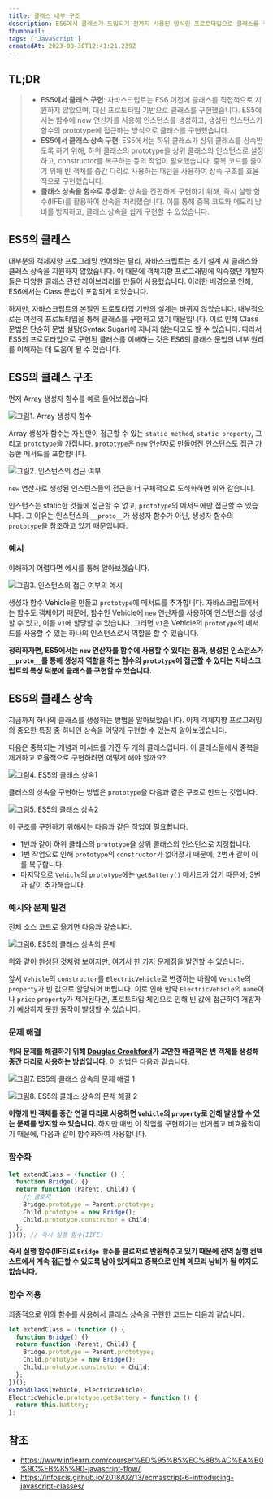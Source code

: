 ```yaml
---
title: 클래스 내부 구조
description: ES6에서 클래스가 도입되기 전까지 사용된 방식인 프로토타입으로 클래스를 구현하는 방법과 원리를 정리합니다.
thumbnail:
tags: ['JavaScript']
createdAt: 2023-08-30T12:41:21.239Z
---
```


## TL;DR

<Blockquote type="info">

- **ES5에서 클래스 구현**: 자바스크립트는 ES6 이전에 클래스를 직접적으로 지원하지 않았으며, 대신 프로토타입 기반으로 클래스를 구현했습니다. ES5에서는 함수에 new 연산자를 사용해 인스턴스를 생성하고, 생성된 인스턴스가 함수의 prototype에 접근하는 방식으로 클래스를 구현했습니다.
- **ES5에서 클래스 상속 구현**: ES5에서는 하위 클래스가 상위 클래스를 상속받도록 하기 위해, 하위 클래스의 prototype을 상위 클래스의 인스턴스로 설정하고, constructor를 복구하는 등의 작업이 필요했습니다. 중복 코드를 줄이기 위해 빈 객체를 중간 다리로 사용하는 패턴을 사용하여 상속 구조를 효율적으로 구현했습니다.
- **클래스 상속을 함수로 추상화**: 상속을 간편하게 구현하기 위해, 즉시 실행 함수(IIFE)를 활용하여 상속을 처리했습니다. 이를 통해 중복 코드와 메모리 낭비를 방지하고, 클래스 상속을 쉽게 구현할 수 있었습니다.

</Blockquote>

## ES5의 클래스

대부분의 객체지향 프로그래밍 언어와는 달리, 자바스크립트는 초기 설계 시 클래스와 클래스 상속을 지원하지 않았습니다. 이 때문에 객체지향 프로그래밍에 익숙했던 개발자들은 다양한 클래스 관련 라이브러리를 만들어 사용했습니다. 이러한 배경으로 인해, ES6에서는 Class 문법이 포함되게 되었습니다.

하지만, 자바스크립트의 본질인 프로토타입 기반의 설계는 바뀌지 않았습니다. 내부적으로는 여전히 프로토타입을 통해 클래스를 구현하고 있기 때문입니다. 이로 인해 Class 문법은 단순히 문법 설탕(Syntax Sugar)에 지나지 않는다고도 할 수 있습니다. 따라서 ES5의 프로토타입으로 구현된 클래스를 이해하는 것은 ES6의 클래스 문법의 내부 원리를 이해하는 데 도움이 될 수 있습니다.

## ES5의 클래스 구조

먼저 Array 생성자 함수를 예로 들어보겠습니다.

![그림1. Array 생성자 함수](/assets/contents/js-es5-class/1.png)

Array 생성자 함수는 자신만이 접근할 수 있는 `static method`, `static property`, 그리고 `prototype`을 가집니다. `prototype`은 `new` 연산자로 만들어진 인스턴스도 접근 가능한 메서드를 포함합니다.

![그림2. 인스턴스의 접근 여부](/assets/contents/js-es5-class/2.png)

`new` 연산자로 생성된 인스턴스들의 접근을 더 구체적으로 도식화하면 위와 같습니다.

인스턴스는 static한 것들에 접근할 수 없고, `prototype`의 메서드에만 접근할 수 있습니다. 그 이유는 인스턴스의 `__proto__`가 생성자 함수가 아닌, 생성자 함수의 `prototype`을 참조하고 있기 때문입니다.

### 예시

이해하기 어렵다면 예시를 통해 알아보겠습니다.

![그림3. 인스턴스의 접근 여부의 예시](/assets/contents/js-es5-class/3.png)

생성자 함수 Vehicle을 만들고 `prototype`에 메서드를 추가합니다. 자바스크립트에서는 함수도 객체이기 때문에, 함수인 Vehicle에 `new` 연산자를 사용하여 인스턴스를 생성할 수 있고, 이를 `v1`에 할당할 수 있습니다. 그러면 `v1`은 Vehicle의 `prototype`의 메서드를 사용할 수 있는 하나의 인스턴스로서 역할을 할 수 있습니다.

**정리하자면, ES5에서는 `new` 연산자를 함수에 사용할 수 있다는 점과, 생성된 인스턴스가 `__proto__`를 통해 생성자 역할을 하는 함수의 `prototype`에 접근할 수 있다는 자바스크립트의 특성 덕분에 클래스를 구현할 수 있습니다.**

## ES5의 클래스 상속

지금까지 하나의 클래스를 생성하는 방법을 알아보았습니다. 이제 객체지향 프로그래밍의 중요한 특징 중 하나인 상속을 어떻게 구현할 수 있는지 알아보겠습니다.

다음은 중복되는 개념과 메서드를 가진 두 개의 클래스입니다. 이 클래스들에서 중복을 제거하고 효율적으로 구현하려면 어떻게 해야 할까요?

![그림4. ES5의 클래스 상속1](/assets/contents/js-es5-class/4.png)

클래스의 상속을 구현하는 방법은 `prototype`을 다음과 같은 구조로 만드는 것입니다.

![그림5. ES5의 클래스 상속2](/assets/contents/js-es5-class/5.png)

이 구조를 구현하기 위해서는 다음과 같은 작업이 필요합니다.

- 1번과 같이 하위 클래스의 `prototype`을 상위 클래스의 인스턴스로 지정합니다.
- 1번 작업으로 인해 `prototype`의 `constructor`가 없어졌기 때문에, 2번과 같이 이를 복구합니다.
- 마지막으로 `Vehicle`의 `prototype`에는 `getBattery()` 메서드가 없기 때문에, 3번과 같이 추가해줍니다.

### 예시와 문제 발견

전체 소스 코드로 옮기면 다음과 같습니다.

![그림6. ES5의 클래스 상속의 문제](/assets/contents/js-es5-class/6.png)

위와 같이 완성된 것처럼 보이지만, 여기서 한 가지 문제점을 발견할 수 있습니다.

앞서 `Vehicle`의 `constructor`를 `ElectricVehicle`로 변경하는 바람에 `Vehicle`의 `property`가 빈 값으로 할당되어 버립니다. 이로 인해 만약 `ElectricVehicle`의 `name`이나 `price` `property`가 제거된다면, 프로토타입 체인으로 인해 빈 값에 접근하여 개발자가 예상하지 못한 동작이 발생할 수 있습니다.

### 문제 해결

**위의 문제를 해결하기 위해 [Douglas Crockford](https://ko.wikipedia.org/wiki/%EB%8D%94%EA%B8%80%EB%9D%BC%EC%8A%A4_%ED%81%AC%EB%A1%9D%ED%8F%AC%EB%93%9C)가 고안한 해결책은 빈 객체를 생성해 중간 다리로 사용하는 방법입니다.** 이 방법은 다음과 같습니다.

![그림7. ES5의 클래스 상속의 문제 해결 1](/assets/contents/js-es5-class/7.png)

![그림8. ES5의 클래스 상속의 문제 해결 2](/assets/contents/js-es5-class/8.png)

**이렇게 빈 객체를 중간 연결 다리로 사용하면 `Vehicle`의 `property`로 인해 발생할 수 있는 문제를 방지할 수 있습니다.** 하지만 매번 이 작업을 구현하기는 번거롭고 비효율적이기 때문에, 다음과 같이 함수화하여 사용합니다.

### 함수화

```js
let extendClass = (function () {
  function Bridge() {}
  return function (Parent, Child) {
    // 클로저
    Bridge.prototype = Parent.prototype;
    Child.prototype = new Bridge();
    Child.prototype.construtor = Child;
  };
})(); // 즉시 실행 함수(IIFE)
```

**즉시 실행 함수(IIFE)로 `Bridge 함수`를 클로저로 반환해주고 있기 때문에 전역 실행 컨텍스트에서 계속 접근할 수 있도록 남아 있게되고 중복으로 인해 메모리 낭비가 될 여지도 없습니다.**

### 함수 적용

최종적으로 위의 함수를 사용해서 클래스 상속을 구현한 코드는 다음과 같습니다.

```js
let extendClass = (function () {
  function Bridge() {}
  return function (Parent, Child) {
    Bridge.prototype = Parent.prototype;
    Child.prototype = new Bridge();
    Child.prototype.construtor = Child;
  };
})();
extendClass(Vehicle, ElectricVehicle);
ElectricVehicle.prototype.getBattery = function () {
  return this.battery;
};
```

## 참조

- https://www.inflearn.com/course/%ED%95%B5%EC%8B%AC%EA%B0%9C%EB%85%90-javascript-flow/
- https://infoscis.github.io/2018/02/13/ecmascript-6-introducing-javascript-classes/
